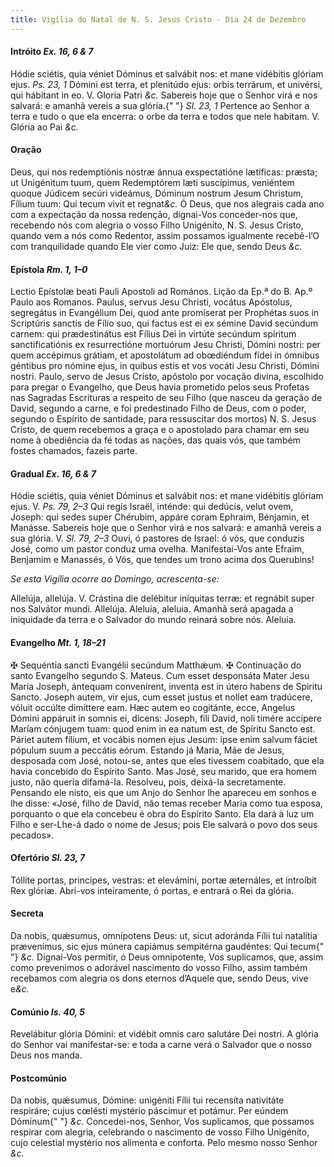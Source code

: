 ```yaml
---
title: Vigília do Natal de N. S. Jesus Cristo - Dia 24 de Dezembro
---
```


<h4 class="text-center">
  Intróito <em>Ex. 16, 6 & 7</em>
</h4>

<div class="grid grid-cols-2 gap-5">
  <span class="text-justify">
    Hódie sciétis, quia véniet Dóminus et salvábit nos: et mane vidébitis
    glóriam ejus. <em>Ps. 23, 1</em>
    Dómini est terra, et plenitúdo ejus: orbis terrárum, et univérsi, qui hábitant
    in eo. V. Gloria Patri <em>&c.</em>
  </span>
  <span class="text-justify">
    Sabereis hoje que o Senhor virá e nos salvará: e amanhã vereis a sua glória.{" "}
    <em>Sl. 23, 1</em> Pertence ao Senhor a terra e tudo o que ela encerra: o
    orbe da terra e todos que nele habitam. V. Glória ao Pai <em>&c.</em>
  </span>
</div>


#### Oração

<div class="grid grid-cols-2 gap-5">
  <span class="text-justify">
    Deus, qui nos redemptiónis nostræ ánnua exspectatióne lætíficas: præsta; ut
    Unigénitum tuum, quem Redemptórem læti suscípimus, veniéntem quoque Júdicem
    secúri videámus, Dóminum nostrum Jesum Christum, Fílium tuum: Qui tecum
    vivit et regnat<em>&c.</em>
  </span>
  <span class="text-justify">
    Ó Deus, que nos alegrais cada ano com a expectação da nossa redenção,
    dignai-Vos conceder-nos que, recebendo nós com alegria o vosso Filho
    Unigénito, N. S. Jesus Cristo, quando vem a nós como Redentor, assim
    possamos igualmente recebê-l’O com tranquilidade quando Ele vier como Juiz:
    Ele que, sendo Deus <em>&c.</em>
  </span>
</div>

<h4 class="text-center">
  Epístola <em>Rm. 1, 1–0</em>
</h4>

<div class="grid grid-cols-2 gap-5">
  <span class="text-justify">
    Lectio Epístolæ beati Pauli Apostoli ad Romános.
  </span>
  <span class="text-justify">Lição da Ep.ª do B. Ap.º Paulo aos Romanos.</span>
  <span class="text-justify">
    Paulus, servus Jesu Christi, vocátus Apóstolus, segregátus in Evangélium
    Dei, quod ante promíserat per Prophétas suos in Scriptúris sanctis de Fílio
    suo, qui factus est ei ex sémine David secúndum carnem: qui prædestinátus
    est Fílius Dei in virtúte secúndum spíritum sanctificatiónis ex
    resurrectióne mortuórum Jesu Christi, Dómini nostri: per quem accépimus
    grátiam, et apostolátum ad obœdiéndum fídei in ómnibus géntibus pro nómine
    ejus, in quibus estis et vos vocáti Jesu Christi, Dómini nostri.
  </span>
  <span class="text-justify">
    Paulo, servo de Jesus Cristo, apóstolo por vocação divina, escolhido para
    pregar o Evangelho, que Deus havia prometido pelos seus Profetas nas
    Sagradas Escrituras a respeito de seu Filho (que nasceu da geração de David,
    segundo a carne, e foi predestinado Filho de Deus, com o poder, segundo o
    Espírito de santidade, para ressuscitar dos mortos) N. S. Jesus Cristo, de
    quem recebemos a graça e o apostolado para chamar em seu nome à obediência
    da fé todas as nações, das quais vós, que também fostes chamados, fazeis
    parte.
  </span>
</div>

<h4 class="text-center">
  Gradual <em>Ex. 16, 6 & 7</em>
</h4>
<div class="grid grid-cols-2 gap-5">
  <span class="text-justify">
    Hódie sciétis, quia véniet Dóminus et salvábit nos: et mane vidébitis
    glóriam ejus. V. <em>Ps. 79, 2–3</em>
    Qui regis Israël, inténde: qui dedúcis, velut ovem, Joseph: qui sedes super Chérubim,
    appáre coram Ephraim, Bénjamin, et Manásse.
  </span>
  <span class="text-justify">
    Sabereis hoje que o Senhor virá e nos salvará: e amanhã vereis a sua glória.
    V. <em>Sl. 79, 2–3</em> Ouvi, ó pastores de Israel: ó vós, que conduzis
    José, como um pastor conduz uma ovelha. Manifestai-Vos ante Efraim, Benjamim
    e Manassés, ó Vós, que tendes um trono acima dos Querubins!
  </span>
</div>

<em>Se esta Vigília ocorre ao Domingo, acrescenta-se:</em>

<div class="grid grid-cols-2 gap-5">
  <span class="text-justify">
    Allelúja, allelúja. V. Crástina die delébitur iníquitas terræ: et regnábit
    super nos Salvátor mundi. Allelúja.
  </span>
  <span class="text-justify">
    Aleluia, aleluia. Amanhã será apagada a iniquidade da terra e o Salvador do
    mundo reinará sobre nós. Aleluia.
  </span>
</div>

<h4 class="text-center">
  Evangelho <em>Mt. 1, 18–21</em>
</h4>

<div class="grid grid-cols-2 gap-5">
  <span class="text-justify">
    <span class="text-red-500">&#10016;</span> Sequéntia sancti Evangélii
    secúndum Matthǽum.
  </span>
  <span class="text-justify">
    <span class="text-red-500">&#10016;</span> Continuação do santo Evangelho
    segundo S. Mateus.
  </span>
  <span class="text-justify">
    Cum esset desponsáta Mater Jesu Maria Joseph, ántequam convenírent, inventa
    est in útero habens de Spiritu Sancto. Joseph autem, vir ejus, cum esset
    justus et nollet eam tradúcere, vóluit occúlte dimíttere eam. Hæc autem eo
    cogitánte, ecce, Angelus Dómini appáruit in somnis ei, dicens: Joseph, fili
    David, noli timére accípere Maríam cónjugem tuam: quod enim in ea natum est,
    de Spíritu Sancto est. Páriet autem fílium, et vocábis nomen ejus Jesum:
    ipse enim salvum fáciet pópulum suum a peccátis eórum.
  </span>
  <span class="text-justify">
    Estando já Maria, Mãe de Jesus, desposada com José, notou-se, antes que eles
    tivessem coabitado, que ela havia concebido do Espírito Santo. Mas José, seu
    marido, que era homem justo, não queria difamá-la. Resolveu, pois, deixá-la
    secretamente. Pensando ele nisto, eis que um Anjo do Senhor lhe apareceu em
    sonhos e lhe disse: «José, filho de David, não temas receber Maria como tua
    esposa, porquanto o que ela concebeu é obra do Espírito Santo. Ela dará à
    luz um Filho e ser-Lhe-á dado o nome de Jesus; pois Ele salvará o povo dos
    seus pecados».
  </span>
</div>

<h4 class="text-center">
  Ofertório <em>Sl. 23, 7</em>
</h4>

<div class="grid grid-cols-2 gap-5">
  <span class="text-justify">
    Tóllite portas, principes, vestras: et elevámini, portæ æternáles, et
    introíbit Rex glóriæ.
  </span>
  <span class="text-justify">
    Abri-vos inteiramente, ó portas, e entrará o Rei da glória.
  </span>
</div>


#### Secreta

<div class="grid grid-cols-2 gap-5">
  <span class="text-justify">
    Da nobis, quǽsumus, omnípotens Deus: ut, sicut adoránda Fílii tui natalítia
    prævenímus, sic ejus múnera capiámus sempitérna gaudéntes: Qui tecum{" "}
    <em>&c.</em>
  </span>
  <span class="text-justify">
    Dignai-Vos permitir, ó Deus omnipotente, Vos suplicamos, que, assim como
    prevenimos o adorável nascimento do vosso Filho, assim também recebamos com
    alegria os dons eternos d’Aquele que, sendo Deus, vive e<em>&c.</em>
  </span>
</div>

<h4 class="text-center">
  Comúnio <em>Is. 40, 5</em>
</h4>

<div class="grid grid-cols-2 gap-5">
  <span class="text-justify">
    Revelábitur glória Dómini: et vidébit omnis caro salutáre Dei nostri.
  </span>
  <span class="text-justify">
    A glória do Senhor vai manifestar-se: e toda a carne verá o Salvador que o
    nosso Deus nos manda.
  </span>
</div>


#### Postcomúnio

<div class="grid grid-cols-2 gap-5">
  <span class="text-justify">
    Da nobis, quǽsumus, Dómine: unigéniti Fílii tui recensíta nativitáte
    respiráre; cujus cœlésti mystério páscimur et potámur. Per eúndem Dóminum{" "}
    <em>&c.</em>
  </span>
  <span class="text-justify">
    Concedei-nos, Senhor, Vos suplicamos, que possamos respirar com alegria,
    celebrando o nascimento de vosso Filho Unigénito, cujo celestial mystério
    nos alimenta e conforta. Pelo mesmo nosso Senhor <em>&c.</em>
  </span>
</div>
